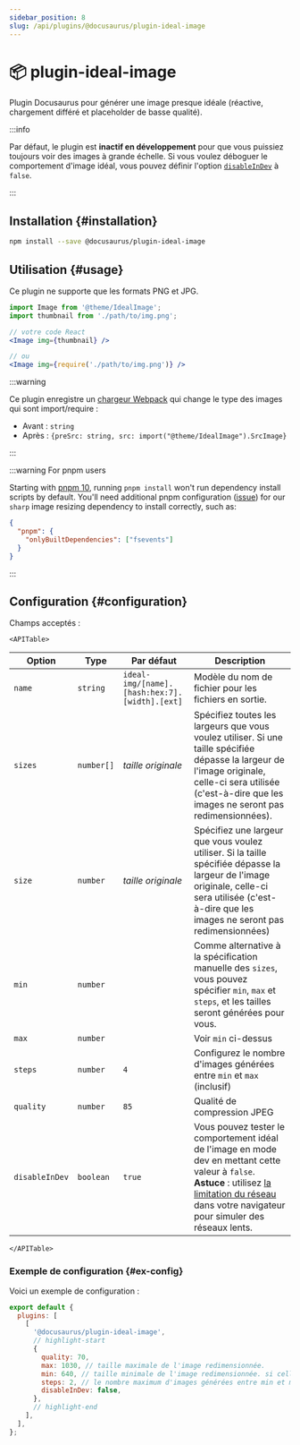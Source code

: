 ```yaml
---
sidebar_position: 8
slug: /api/plugins/@docusaurus/plugin-ideal-image
---
```


# 📦 plugin-ideal-image


Plugin Docusaurus pour générer une image presque idéale (réactive, chargement différé et placeholder de basse qualité).

:::info

Par défaut, le plugin est **inactif en développement** pour que vous puissiez toujours voir des images à grande échelle. Si vous voulez déboguer le comportement d'image idéal, vous pouvez définir l'option [`disableInDev`](#disableInDev) à `false`.

:::

## Installation {#installation}

```bash npm2yarn
npm install --save @docusaurus/plugin-ideal-image
```

## Utilisation {#usage}

Ce plugin ne supporte que les formats PNG et JPG.

```jsx
import Image from '@theme/IdealImage';
import thumbnail from './path/to/img.png';

// votre code React
<Image img={thumbnail} />

// ou
<Image img={require('./path/to/img.png')} />
```

:::warning

Ce plugin enregistre un [chargeur Webpack](https://webpack.js.org/loaders/) qui change le type des images qui sont import/require :

- Avant : `string`
- Après : `{preSrc: string, src: import("@theme/IdealImage").SrcImage}`

:::

:::warning For pnpm users

Starting with [pnpm 10](https://github.com/pnpm/pnpm/releases/tag/v10.0.0), running `pnpm install` won't run dependency install scripts by default. You'll need additional pnpm configuration ([issue](https://github.com/lovell/sharp/issues/4343)) for our `sharp` image resizing dependency to install correctly, such as:

```json title="package.json"
{
  "pnpm": {
    "onlyBuiltDependencies": ["fsevents"]
  }
}
```

:::

## Configuration {#configuration}

Champs acceptés :

```mdx-code-block
<APITable>
```

| Option         | Type       | Par défaut                                    | Description                                                                                                                                                                                                                                                                              |
| -------------- | ---------- | --------------------------------------------- | ---------------------------------------------------------------------------------------------------------------------------------------------------------------------------------------------------------------------------------------------------------------------------------------- |
| `name`         | `string`   | `ideal-img/[name].[hash:hex:7].[width].[ext]` | Modèle du nom de fichier pour les fichiers en sortie.                                                                                                                                                                                                                                    |
| `sizes`        | `number[]` | _taille originale_                            | Spécifiez toutes les largeurs que vous voulez utiliser. Si une taille spécifiée dépasse la largeur de l'image originale, celle-ci sera utilisée (c'est-à-dire que les images ne seront pas redimensionnées).                                                                             |
| `size`         | `number`   | _taille originale_                            | Spécifiez une largeur que vous voulez utiliser. Si la taille spécifiée dépasse la largeur de l'image originale, celle-ci sera utilisée (c'est-à-dire que les images ne seront pas redimensionnées)                                                                                       |
| `min`          | `number`   |                                               | Comme alternative à la spécification manuelle des `sizes`, vous pouvez spécifier `min`, `max` et `steps`, et les tailles seront générées pour vous.                                                                                                                                      |
| `max`          | `number`   |                                               | Voir `min` ci-dessus                                                                                                                                                                                                                                                                     |
| `steps`        | `number`   | `4`                                           | Configurez le nombre d'images générées entre `min` et `max` (inclusif)                                                                                                                                                                                                                   |
| `quality`      | `number`   | `85`                                          | Qualité de compression JPEG                                                                                                                                                                                                                                                              |
| `disableInDev` | `boolean`  | `true`                                        | Vous pouvez tester le comportement idéal de l'image en mode dev en mettant cette valeur à `false`. **Astuce** : utilisez [la limitation du réseau](https://www.browserstack.com/guide/how-to-perform-network-throttling-in-chrome) dans votre navigateur pour simuler des réseaux lents. |

```mdx-code-block
</APITable>
```

### Exemple de configuration {#ex-config}

Voici un exemple de configuration :

```js title="docusaurus.config.js"
export default {
  plugins: [
    [
      '@docusaurus/plugin-ideal-image',
      // highlight-start
      {
        quality: 70,
        max: 1030, // taille maximale de l'image redimensionnée.
        min: 640, // taille minimale de l'image redimensionnée. si celle de l'original est inférieure, utilisez cette taille.
        steps: 2, // le nombre maximum d'images générées entre min et max (inclus)
        disableInDev: false,
      },
      // highlight-end
    ],
  ],
};
```
